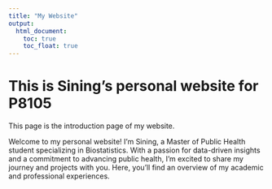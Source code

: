 ```yaml
---
title: "My Website"
output: 
  html_document:
    toc: true
    toc_float: true
---
```


# This is Sining's personal website for P8105

This page is the introduction page of my website.

Welcome to my personal website! I’m Sining, a Master of Public Health student specializing in Biostatistics. With a passion for data-driven insights and a commitment to advancing public health, I’m excited to share my journey and projects with you. Here, you’ll find an overview of my academic and professional experiences. 


